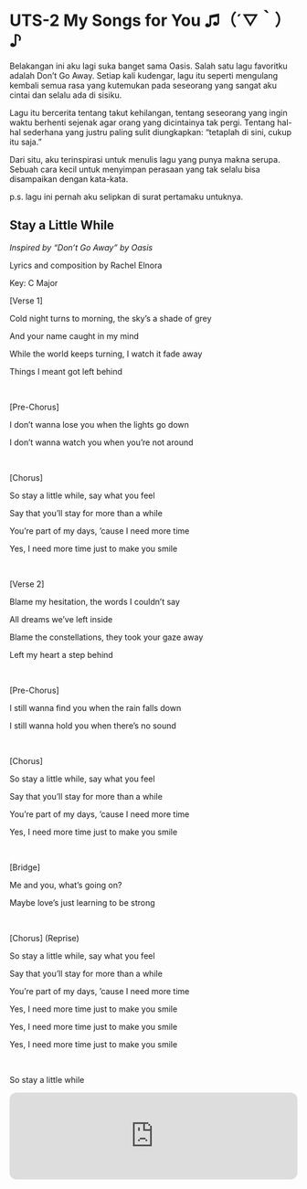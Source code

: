 # UTS-2 My Songs for You ♫（´▽｀）♪

Belakangan ini aku lagi suka banget sama Oasis. Salah satu lagu favoritku adalah Don't Go Away. Setiap kali kudengar, lagu itu seperti mengulang kembali semua rasa yang kutemukan pada seseorang yang sangat aku cintai dan selalu ada di sisiku.

Lagu itu bercerita tentang takut kehilangan, tentang seseorang yang ingin waktu berhenti sejenak agar orang yang dicintainya tak pergi. Tentang hal-hal sederhana yang justru paling sulit diungkapkan: “tetaplah di sini, cukup itu saja.”

Dari situ, aku terinspirasi untuk menulis lagu yang punya makna serupa. Sebuah cara kecil untuk menyimpan perasaan yang tak selalu bisa disampaikan dengan kata-kata.

p.s. lagu ini pernah aku selipkan di surat pertamaku untuknya.

## **Stay a Little While**

*Inspired by “Don’t Go Away” by Oasis*

Lyrics and composition by Rachel Elnora

Key: C Major


[Verse 1]

Cold night turns to morning, the sky’s a shade of grey

And your name caught in my mind

While the world keeps turning, I watch it fade away

Things I meant got left behind

<br>

[Pre-Chorus]

I don’t wanna lose you when the lights go down

I don’t wanna watch you when you’re not around

<br>

[Chorus]

So stay a little while, say what you feel

Say that you’ll stay for more than a while

You’re part of my days, ‘cause I need more time

Yes, I need more time just to make you smile

<br>

[Verse 2]

Blame my hesitation, the words I couldn’t say

All dreams we’ve left inside

Blame the constellations, they took your gaze away

Left my heart a step behind

<br>

[Pre-Chorus]

I still wanna find you when the rain falls down

I still wanna hold you when there’s no sound

<br>

[Chorus]

So stay a little while, say what you feel

Say that you’ll stay for more than a while

You’re part of my days, ‘cause I need more time

Yes, I need more time just to make you smile

<br>

[Bridge]

Me and you, what’s going on?

Maybe love’s just learning to be strong

<br>

[Chorus] (Reprise)

So stay a little while, say what you feel

Say that you’ll stay for more than a while

You’re part of my days, ‘cause I need more time

Yes, I need more time just to make you smile

Yes, I need more time just to make you smile

Yes, I need more time just to make you smile

<br>

So stay a little while

<iframe style="border-radius:12px" 
src="https://open.spotify.com/track/3MCuDi4gQrf7Xms8lTpTAx?si=6f2788e7e60c4d10" 
width="100%" height="152" frameBorder="0" 
allowfullscreen="" 
allow="autoplay; clipboard-write; encrypted-media; fullscreen; picture-in-picture" 
loading="lazy"></iframe>
